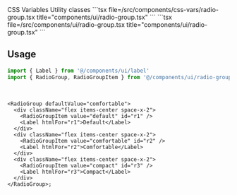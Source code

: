 <Tabs defaultValue="css-vars" className="w-full">
  <TabsList className="grid w-full grid-cols-2">
    <TabsTrigger value="css-vars">CSS Variables</TabsTrigger>
    <TabsTrigger value="util">Utility classes</TabsTrigger>
  </TabsList>
  <TabsContent value="css-vars">
    ```tsx file=<rootDir>/src/components/css-vars/radio-group.tsx title="components/ui/radio-group.tsx"
    ```
  </TabsContent>
  <TabsContent value="util">
    ```tsx file=<rootDir>/src/components/ui/radio-group.tsx title="components/ui/radio-group.tsx"
    ```
  </TabsContent>
</Tabs>

<br />

## Usage

```ts
import { Label } from '@/components/ui/label'
import { RadioGroup, RadioGroupItem } from '@/components/ui/radio-group'
```

<br />

```tsx
<RadioGroup defaultValue="comfortable">
  <div className="flex items-center space-x-2">
    <RadioGroupItem value="default" id="r1" />
    <Label htmlFor="r1">Default</Label>
  </div>
  <div className="flex items-center space-x-2">
    <RadioGroupItem value="comfortable" id="r2" />
    <Label htmlFor="r2">Comfortable</Label>
  </div>
  <div className="flex items-center space-x-2">
    <RadioGroupItem value="compact" id="r3" />
    <Label htmlFor="r3">Compact</Label>
  </div>
</RadioGroup>;

```